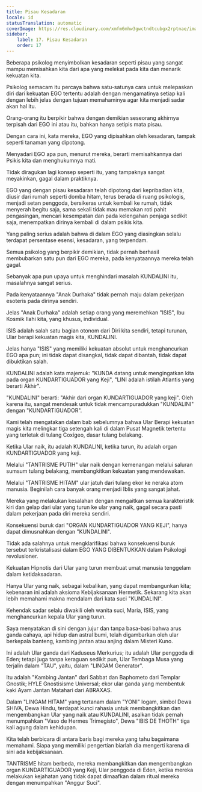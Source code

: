 ```yaml
---
title: Pisau Kesadaran
locale: id
statusTranslation: automatic
coverImage: https://res.cloudinary.com/xmfm6mhw3gwctndtcubgx2rptnae/image/upload/v1741354419/small_cover_la_gran_rebelion_28716e29d2.webp
sidebar:
    label: 17. Pisau Kesadaran
    order: 17
---
```

Beberapa psikolog menyimbolkan kesadaran seperti pisau yang sangat mampu memisahkan kita dari apa yang melekat pada kita dan menarik kekuatan kita.

Psikolog semacam itu percaya bahwa satu-satunya cara untuk melepaskan diri dari kekuatan EGO tertentu adalah dengan mengamatinya setiap kali dengan lebih jelas dengan tujuan memahaminya agar kita menjadi sadar akan hal itu.

Orang-orang itu berpikir bahwa dengan demikian seseorang akhirnya terpisah dari EGO ini atau itu, bahkan hanya setipis mata pisau.

Dengan cara ini, kata mereka, EGO yang dipisahkan oleh kesadaran, tampak seperti tanaman yang dipotong.

Menyadari EGO apa pun, menurut mereka, berarti memisahkannya dari Psikis kita dan menghukumnya mati.

Tidak diragukan lagi konsep seperti itu, yang tampaknya sangat meyakinkan, gagal dalam praktiknya.

EGO yang dengan pisau kesadaran telah dipotong dari kepribadian kita, diusir dari rumah seperti domba hitam, terus berada di ruang psikologis, menjadi setan penggoda, bersikeras untuk kembali ke rumah, tidak menyerah begitu saja, sama sekali tidak mau memakan roti pahit pengasingan, mencari kesempatan dan pada kelengahan penjaga sedikit saja, menempatkan dirinya kembali di dalam psikis kita.

Yang paling serius adalah bahwa di dalam EGO yang diasingkan selalu terdapat persentase esensi, kesadaran, yang terpendam.

Semua psikolog yang berpikir demikian, tidak pernah berhasil membubarkan satu pun dari EGO mereka, pada kenyataannya mereka telah gagal.

Sebanyak apa pun upaya untuk menghindari masalah KUNDALINI itu, masalahnya sangat serius.

Pada kenyataannya "Anak Durhaka" tidak pernah maju dalam pekerjaan esoteris pada dirinya sendiri.

Jelas "Anak Durhaka" adalah setiap orang yang meremehkan "ISIS", Ibu Kosmik Ilahi kita, yang khusus, individual.

ISIS adalah salah satu bagian otonom dari Diri kita sendiri, tetapi turunan, Ular berapi kekuatan magis kita, KUNDALINI.

Jelas hanya "ISIS" yang memiliki kekuatan absolut untuk menghancurkan EGO apa pun; ini tidak dapat disangkal, tidak dapat dibantah, tidak dapat dibuktikan salah.

KUNDALINI adalah kata majemuk: "KUNDA datang untuk mengingatkan kita pada organ KUNDARTIGUADOR yang Keji", "LINI adalah istilah Atlantis yang berarti Akhir".

"KUNDALINI" berarti: "Akhir dari organ KUNDARTIGUADOR yang keji". Oleh karena itu, sangat mendesak untuk tidak mencampuradukkan "KUNDALINI" dengan "KUNDARTIGUADOR".

Kami telah mengatakan dalam bab sebelumnya bahwa Ular Berapi kekuatan magis kita melingkar tiga setengah kali di dalam Pusat Magnetik tertentu yang terletak di tulang Coxígeo, dasar tulang belakang.

Ketika Ular naik, itu adalah KUNDALINI, ketika turun, itu adalah organ KUNDARTIGUADOR yang keji.

Melalui "TANTRISME PUTIH" ular naik dengan kemenangan melalui saluran sumsum tulang belakang, membangkitkan kekuatan yang mendewakan.

Melalui "TANTRISME HITAM" ular jatuh dari tulang ekor ke neraka atom manusia. Beginilah cara banyak orang menjadi Iblis yang sangat jahat.

Mereka yang melakukan kesalahan dengan mengaitkan semua karakteristik kiri dan gelap dari ular yang turun ke ular yang naik, gagal secara pasti dalam pekerjaan pada diri mereka sendiri.

Konsekuensi buruk dari "ORGAN KUNDARTIGUADOR YANG KEJI", hanya dapat dimusnahkan dengan "KUNDALINI".

Tidak ada salahnya untuk mengklarifikasi bahwa konsekuensi buruk tersebut terkristalisasi dalam EGO YANG DIBENTUKKAN dalam Psikologi revolusioner.

Kekuatan Hipnotis dari Ular yang turun membuat umat manusia tenggelam dalam ketidaksadaran.

Hanya Ular yang naik, sebagai kebalikan, yang dapat membangunkan kita; kebenaran ini adalah aksioma Kebijaksanaan Hermetik. Sekarang kita akan lebih memahami makna mendalam dari kata suci "KUNDALINI".

Kehendak sadar selalu diwakili oleh wanita suci, Maria, ISIS, yang menghancurkan kepala Ular yang turun.

Saya menyatakan di sini dengan jujur ​​dan tanpa basa-basi bahwa arus ganda cahaya, api hidup dan astral bumi, telah digambarkan oleh ular berkepala banteng, kambing jantan atau anjing dalam Misteri Kuno.

Ini adalah Ular ganda dari Kaduseus Merkurius; itu adalah Ular penggoda di Eden; tetapi juga tanpa keraguan sedikit pun, Ular Tembaga Musa yang terjalin dalam "TAU", yaitu, dalam "LINGAM Generator".

Itu adalah "Kambing Jantan" dari Sabbat dan Baphometo dari Templar Gnostik; HYLE Gnostisisme Universal; ekor ular ganda yang membentuk kaki Ayam Jantan Matahari dari ABRAXAS.

Dalam "LINGAM HITAM" yang tertanam dalam "YONI" logam, simbol Dewa SHIVA, Dewa Hindu, terdapat kunci rahasia untuk membangkitkan dan mengembangkan Ular yang naik atau KUNDALINI, asalkan tidak pernah menumpahkan "Vaso de Hermes Trimegisto", Dewa "IBIS DE THOTH" tiga kali agung dalam kehidupan.

Kita telah berbicara di antara baris bagi mereka yang tahu bagaimana memahami. Siapa yang memiliki pengertian biarlah dia mengerti karena di sini ada kebijaksanaan.

TANTRISME hitam berbeda, mereka membangkitkan dan mengembangkan organ KUNDARTIGUADOR yang Keji, Ular penggoda di Eden, ketika mereka melakukan kejahatan yang tidak dapat dimaafkan dalam ritual mereka dengan menumpahkan "Anggur Suci".

